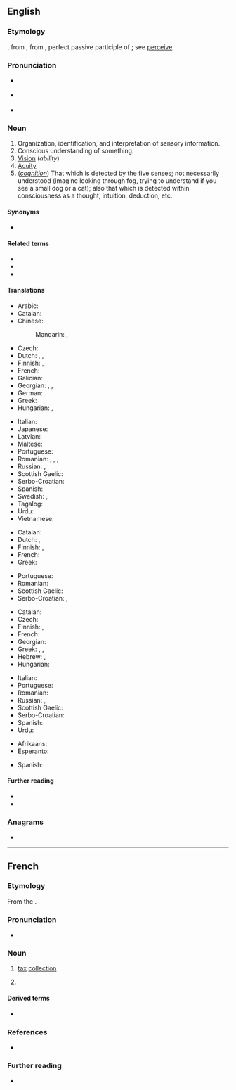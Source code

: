 ==English==
{{wikipedia}}

===Etymology===
{{PIE root|en|keh₂p}}
{{bor|en|fr|perception}}, from {{etyl|la|en}} {{m|la|perceptiō||a receiving or collecting, perception, comprehension}}, from {{m|la|perceptus||perceived, observed}}, perfect passive participle of {{m|la|percipiō||I perceive, observe}}; see [[perceive]].

===Pronunciation===
* {{a|UK}} {{IPA|/pəˈsɛpʃ(ə)n/|lang=en}}
* {{a|US}} {{IPA|/pɚˈsɛpʃ(ə)n/|lang=en}}
* {{audio|en-us-perception.ogg|Audio (US)|lang=en}}

===Noun===
{{en-noun|~}}

# Organization, identification, and interpretation of sensory information.
# Conscious understanding of something.
# [[vision|Vision]] (''ability'')
# [[acuity|Acuity]]
# (''[[cognition]]'') That which is detected by the five senses; not necessarily understood (imagine looking through fog, trying to understand if you see a small dog or a cat); also that which is detected within consciousness as a thought, intuition, deduction, etc.

====Synonyms====
* {{l|en|ken}}

====Related terms====
* {{l|en|perceive}}
* {{l|en|percept}}
* {{l|en|perceptual}}

====Translations====
{{trans-top|conscious understanding of something}}
* Arabic: {{t|ar|اِدْرََاك حَسِّيّ|m}}
* Catalan: {{t+|ca|percepció|f}}
* Chinese:
*: Mandarin: {{t+|cmn|知覺|sc=Hani}}, {{t+|cmn|知觉|tr=zhījué|sc=Hani}}
* Czech: {{t+|cs|vnímání|n}}
* Dutch: {{t+|nl|perceptie|f}}, {{t+|nl|gewaarwording|f}}, {{t+|nl|waarneming|f}}
* Finnish: {{t|fi|havainnointi}}, {{t|fi|havaintokyky}}
* French: {{t+|fr|perception|f}}
* Galician: {{t+|gl|percepción|f}}
* Georgian: {{t|ka|აღქმა}}, {{t|ka|შეცნობა}}, {{t|ka|შემეცნება}}
* German: {{t+|de|Wahrnehmung|f}}
* Greek: {{t+|el|αντίληψη|f}}
* Hungarian: {{t+|hu|felfogás}}, {{t+|hu|megértés}}
{{trans-mid}}
* Italian: {{t+|it|percezione|f}}
* Japanese: {{t+|ja|知覚|tr=ちかく, chikaku|sc=Jpan}}
* Latvian: {{t+|lv|uztvere|f}}
* Maltese: {{t|mt|perċezzjoni|f}}
* Portuguese: {{t+|pt|percepção|f}}
* Romanian: {{t+|ro|percepție}}, {{t+|ro|percepere}}, {{t+|ro|discernere}}, {{t+|ro|discernământ}}
* Russian: {{t+|ru|восприя́тие|n}}, {{t+|ru|перце́пция|f}}
* Scottish Gaelic: {{t|gd|toirt fa-near|f}}
* Serbo-Croatian: {{t+|sh|percèpcija|f}}
* Spanish: {{t+|es|percepción|f}}
* Swedish: {{t+|sv|uppfattning|c}}, {{t+|sv|förnimmelse|c}}
* Tagalog: {{t|tl|watas}}
* Urdu: {{t|ur|حسی ادراک|m}}
* Vietnamese: {{t+|vi|tri giác}}
{{trans-bottom}}

{{trans-top|vision (ability)}}
* Catalan: {{t+|ca|percepció|f}}
* Dutch: {{t+|nl|zicht|n}}, {{t+|nl|waarneming|f}}
* Finnish: {{t|fi|näkökyky}}, {{t+|fi|näkö}}
* French: {{t+|fr|perception|f}}
* Greek: {{t+|el|όραση|f}}
{{trans-mid}}
* Portuguese: {{t+|pt|percepção|f}}
* Romanian: {{t+|ro|percepție}}
* Scottish Gaelic: {{t|gd|toirt fa-near|f}}
* Serbo-Croatian: {{t+|sh|percèpcija|f}}, {{t+|sh|vȋd|m}}
{{trans-bottom}}

{{trans-see|acuity}}

{{trans-top|that which is detected by the five senses}}
* Catalan: {{t+|ca|percepció|f}}
* Czech: {{t+|cs|vjem|m}}
* Finnish: {{t+|fi|aistimus}}, {{t+|fi|havainto}}
* French: {{t+|fr|perception|f}}
* Georgian: {{t|ka|აღქმა}}
* Greek: {{t+|el|αντίληψη|f}}, {{t+|el|διορατικότητα|f}}, {{t+|el|αίσθηση|f}}
* Hebrew: {{t|he|תפיסה|tr=tfissa}}, {{t|he|קליטה|tr=klita}}
* Hungarian: {{t+|hu|észlelés}}
{{trans-mid}}
* Italian: {{t+|it|percezione|f}}
* Portuguese: {{t+|pt|percepção|f}}
* Romanian: {{t+|ro|percepție}}
* Russian: {{t+|ru|ощуще́ние|n}}, {{t+|ru|восприя́тие|n}}
* Scottish Gaelic: {{t|gd|toirt fa-near|f}}
* Serbo-Croatian: {{t+|sh|percèpcija|f}}
* Spanish: {{t+|es|percepción}}
* Urdu: {{t|ur|حواس خمسہ کا ادراک}}
{{trans-bottom}}

{{checktrans-top}}
* Afrikaans: {{t-check|af|persepsie|f}}
* Esperanto: {{t-check|eo|percepto}}
{{trans-mid}}
* Spanish: {{t-check|es|percepción|f}}
{{trans-bottom}}

====Further reading====
* {{R:Webster 1913}}
* {{R:Century 1911}}

===Anagrams===
* {{anagrams|en|preception}}

----

==French==

===Etymology===
From the {{etyl|la|fr}} {{m|la|perceptiō}}.

===Pronunciation===
* {{IPA|/pɛʁsɛpsjɔ̃/|lang=fr}}

===Noun===
{{fr-noun|f}}

# [[tax]] [[collection]]
# {{l|en|perception}} {{rfgloss|fr}}

====Derived terms====
* {{l|fr|petite perception}} {{qualifier|philosophy}}

===References===
* {{R:TLFi}}

===Further reading===
* {{pedia|lang=fr}}